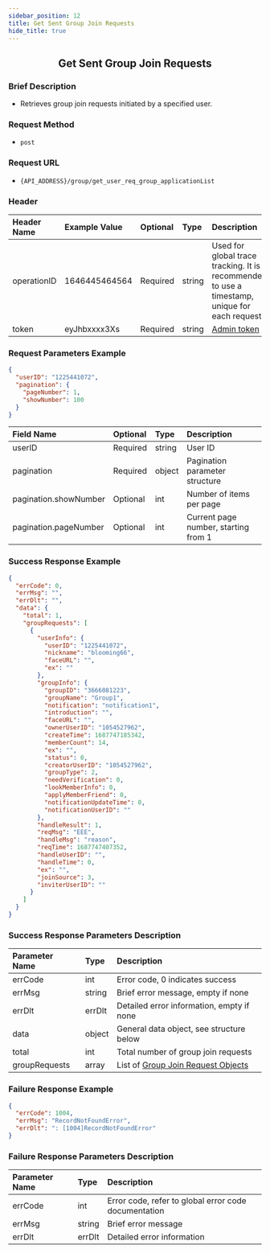 ```yaml
---
sidebar_position: 12
title: Get Sent Group Join Requests
hide_title: true
---
```


<center>

## Get Sent Group Join Requests

</center>

### Brief Description
- Retrieves group join requests initiated by a specified user.

### Request Method
- `post`

### Request URL
- `{API_ADDRESS}/group/get_user_req_group_applicationList`


### Header
| Header Name | Example Value    | Optional | Type   | Description                                                                 |
|:------------|:-----------------|:---------|:-------|:---------------------------------------------------------------------------|
| operationID | 1646445464564    | Required | string | Used for global trace tracking. It is recommended to use a timestamp, unique for each request |
| token       | eyJhbxxxx3Xs     | Required | string | [Admin token](/restapi/apis/authenticationManagement/getAdminToken) |

### Request Parameters Example

```json
{
  "userID": "1225441072",
  "pagination": {
    "pageNumber": 1,
    "showNumber": 100
  }
}
```

| Field Name            | Optional | Type   | Description                        |
|:----------------------|:---------|:-------|:-----------------------------------|
| userID                | Required | string | User ID                            |
| pagination            | Required | object | Pagination parameter structure     |
| pagination.showNumber | Optional | int    | Number of items per page           |
| pagination.pageNumber | Optional | int    | Current page number, starting from 1 |

### Success Response Example

```json
{
  "errCode": 0,
  "errMsg": "",
  "errDlt": "",
  "data": {
    "total": 1,
    "groupRequests": [
      {
        "userInfo": {
          "userID": "1225441072",
          "nickname": "blooming66",
          "faceURL": "",
          "ex": ""
        },
        "groupInfo": {
          "groupID": "3666081223",
          "groupName": "Group1",
          "notification": "notification1",
          "introduction": "",
          "faceURL": "",
          "ownerUserID": "1054527962",
          "createTime": 1687747185342,
          "memberCount": 14,
          "ex": "",
          "status": 0,
          "creatorUserID": "1054527962",
          "groupType": 2,
          "needVerification": 0,
          "lookMemberInfo": 0,
          "applyMemberFriend": 0,
          "notificationUpdateTime": 0,
          "notificationUserID": ""
        },
        "handleResult": 1,
        "reqMsg": "EEE",
        "handleMsg": "reason",
        "reqTime": 1687747407352,
        "handleUserID": "",
        "handleTime": 0,
        "ex": "",
        "joinSource": 3,
        "inviterUserID": ""
      }
    ]
  }
}
```

### Success Response Parameters Description

| Parameter Name   | Type   | Description                                |
|:-----------------|:-------|:-------------------------------------------|
| errCode          | int    | Error code, 0 indicates success            |
| errMsg           | string | Brief error message, empty if none         |
| errDlt           | errDlt | Detailed error information, empty if none  |
| data             | object | General data object, see structure below   |
| total            | int    | Total number of group join requests        |
| groupRequests    | array  | List of [Group Join Request Objects](/restapi/commonFields#grouprequestinfo) |

### Failure Response Example

```json
{
  "errCode": 1004,
  "errMsg": "RecordNotFoundError",
  "errDlt": ": [1004]RecordNotFoundError"
}
```

### Failure Response Parameters Description

| Parameter Name | Type   | Description                                      |
|:---------------|:-------|:-------------------------------------------------|
| errCode        | int    | Error code, refer to global error code documentation |
| errMsg         | string | Brief error message                              |
| errDlt         | errDlt | Detailed error information                       |
